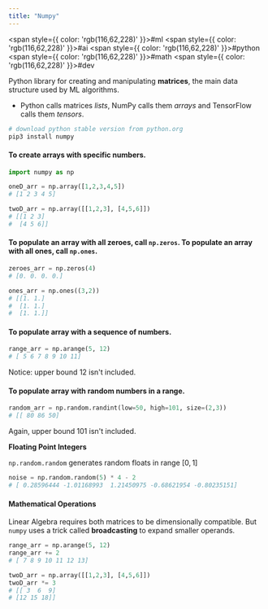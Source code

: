 ```yaml
---
title: "Numpy"
---
```



<span style={{ color: 'rgb(116,62,228)' }}>#ml</span> <span style={{ color: 'rgb(116,62,228)' }}>#ai</span> <span style={{ color: 'rgb(116,62,228)' }}>#python</span> <span style={{ color: 'rgb(116,62,228)' }}>#math</span> <span style={{ color: 'rgb(116,62,228)' }}>#dev</span> 

Python library for creating and manipulating **matrices**, the main data structure used by ML algorithms.

- Python calls matrices *lists*, NumPy calls them *arrays* and TensorFlow calls them *tensors*.

```bash
# download python stable version from python.org
pip3 install numpy
```

#### To create arrays with specific numbers.

```python
import numpy as np

oneD_arr = np.array([1,2,3,4,5])
# [1 2 3 4 5]

twoD_arr = np.array([[1,2,3], [4,5,6]])
# [[1 2 3]
#  [4 5 6]]
```

#### To populate an array with all zeroes, call `np.zeros`. To populate an array with all ones, call `np.ones`.

```python
zeroes_arr = np.zeros(4)
# [0. 0. 0. 0.]

ones_arr = np.ones((3,2))
# [[1. 1.]
#  [1. 1.]
#  [1. 1.]]
```

#### To populate array with a sequence of numbers.

```python
range_arr = np.arange(5, 12)
# [ 5 6 7 8 9 10 11]
```

Notice: upper bound $12$ isn't included.

#### To populate array with random numbers in a range.

```python
random_arr = np.random.randint(low=50, high=101, size=(2,3))
# [[ 80 86 50]
```

Again, upper bound $101$ isn't included.

**Floating Point Integers**

`np.random.random` generates random floats in range $[0, 1]$

```python
noise = np.random.random(5) * 4 - 2
# [ 0.28596444 -1.01168993  1.21450975 -0.68621954 -0.80235151]
```

#### Mathematical Operations

Linear Algebra requires both matrices to be dimensionally compatible. But `numpy` uses a trick called **broadcasting** to expand smaller operands.

```python
range_arr = np.arange(5, 12)
range_arr += 2
# [ 7 8 9 10 11 12 13]

twoD_arr = np.array([[1,2,3], [4,5,6]])
twoD_arr *= 3
# [[ 3  6  9]
# [12 15 18]]
```

